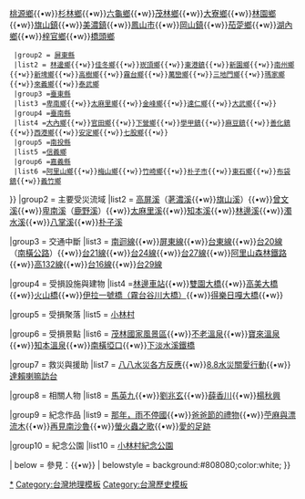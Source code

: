 {{Navbox
|name = 八八水災
|title = [[八八水災|<span style="color:white;">八八水災</span>]]
|titlestyle = background:#808080;color:White;
|state =
|abovestyle = background:#808080;color:White;
|groupstyle = background:#808080;color:White;
|listclass=hlist
|liststyle = background:white;
|image = [[File:Remains of Xiaolin 31aug09.jpg|100px]]

|above  = 

|group1 = 主要受災地區
|list1 = 
  {{Navbox subgroup
  |groupstyle = width:5em; text-align:left; background:#A9A9A9;
  |liststyle = width:auto; text-align:left
  |group1 =[[高雄縣]]
  |list1 = [[甲仙區|甲仙鄉]]{{•w}}[[那瑪夏區|那瑪夏鄉]]{{•w}}[[桃源區|桃源鄉]]{{•w}}[[杉林區|杉林鄉]]{{•w}}[[六龜區|六龜鄉]]{{•w}}[[茂林區|茂林鄉]]{{•w}}[[大寮區|大寮鄉]]{{•w}}[[林園區|林園鄉]]{{•w}}[[旗山區|旗山鎮]]{{•w}}[[美濃區|美濃鎮]]{{•w}}[[鳳山區|鳳山市]]{{•w}}[[岡山區|岡山鎮]]{{•w}}[[茄萣區|茄萣鄉]]{{•w}}[[湖內區|湖內鄉]]{{•w}}[[梓官區|梓官鄉]]{{•w}}[[橋頭區|橋頭鄉]]
  |group2 = [[屏東縣]]
  |list2 = [[林邊鄉]]{{•w}}[[佳冬鄉]]{{•w}}[[崁頂鄉]]{{•w}}[[東港鎮 (臺灣)|東港鎮]]{{•w}}[[新園鄉 (臺灣)|新園鄉]]{{•w}}[[南州鄉]]{{•w}}[[新埤鄉]]{{•w}}[[高樹鄉]]{{•w}}[[霧台鄉]]{{•w}}[[萬巒鄉]]{{•w}}[[三地門鄉]]{{•w}}[[瑪家鄉]]{{•w}}[[來義鄉]]{{•w}}[[泰武鄉]]
  |group3 =[[臺東縣]]
  |list3 =[[卑南鄉]]{{•w}}[[太麻里鄉]]{{•w}}[[金峰鄉 (臺灣)|金峰鄉]]{{•w}}[[達仁鄉]]{{•w}}[[大武鄉 (臺灣)|大武鄉]]{{•w}}
  |group4 =[[臺南縣]]
  |list4 =[[大內區|大內鄉]]{{•w}}[[官田區|官田鄉]]{{•w}}[[下營區|下營鄉]]{{•w}}[[學甲區|學甲鎮]]{{•w}}[[麻豆區|麻豆鎮]]{{•w}}[[善化區|善化鎮]]{{•w}}[[西港區|西港鄉]]{{•w}}[[安定區 (臺南市)|安定鄉]]{{•w}}[[七股區|七股鄉]]{{•w}}
  |group5 =[[南投縣]]
  |list5 =[[信義鄉]]
  |group6 =[[嘉義縣]]
  |list6 =[[阿里山鄉]]{{•w}}[[梅山鄉]]{{•w}}[[竹崎鄉]]{{•w}}[[朴子市]]{{•w}}[[東石鄉]]{{•w}}[[布袋鎮]]{{•w}}[[義竹鄉]]
}}
|group2 = 主要受災流域
|list2 = [[高屏溪]]（[[荖濃溪]]{{•w}}[[旗山溪]]）{{•w}}[[曾文溪]]{{•w}}[[卑南溪]]（[[鹿野溪]]）{{•w}}[[太麻里溪]]{{•w}}[[知本溪]]{{•w}}[[林邊溪]]{{•w}}[[濁水溪]]{{•w}}[[八掌溪]]{{•w}}[[朴子溪]]

|group3 = 交通中斷
|list3 =  [[南迴線]]{{•w}}[[屏東線]]{{•w}}[[台東線]]{{•w}}[[台20線]]（[[南橫公路]]）{{•w}}[[台21線]]{{•w}}[[台24線]]{{•w}}[[台27線]]{{•w}}[[阿里山森林鐵路]]{{•w}}[[高132線]]{{•w}}[[台16線]]{{•w}}[[台29線]]

|group4 = 受損設施與建物
|list4 =[[林邊車站]]{{•w}}[[雙園大橋]]{{•w}}[[高美大橋]]{{•w}}[[火山橋]]{{•w}}[[霧台谷川大橋|伊拉一號橋（霧台谷川大橋）]]{{•w}}[[得樂日嘎大橋]]{{•w}}

|group5 = 受損聚落
|list5 = [[小林里|小林村]]

|group6 = 受損景點
|list6 = [[茂林國家風景區]]{{•w}}[[不老溫泉]]{{•w}}[[寶來溫泉]]{{•w}}[[知本溫泉]]{{•w}}[[南橫埡口]]{{•w}}[[下淡水溪鐵橋]]

|group7 = 救災與援助
|list7 = [[八八水災各方反應]]{{•w}}[[8.8水災關愛行動]]{{•w}}[[2009年达赖喇嘛访台|達賴喇嘛訪台]]

|group8 = 相關人物
|list8 = [[馬英九]]{{•w}}[[劉兆玄]]{{•w}}[[薛香川]]{{•w}}[[楊秋興]]

|group9 = 紀念作品
|list9 = [[那年，雨不停國]]{{•w}}[[爸爸節的禮物]]{{•w}}[[苧麻與漂流木]]{{•w}}[[再見南沙魯]]{{•w}}[[螢火蟲之歌]]{{•w}}[[愛的足跡]]

|group10 = 紀念公園
|list10 = [[小林村紀念公園]]

| below = 參見：[[颱風莫拉克 (2009年)|{{fontcolor|white|莫拉克颱風}}]]{{•w}}[[台灣自然災害列表|{{fontcolor|white|台灣自然災害列表}}]]
| belowstyle = background:#808080;color:white;
}}<noinclude>
[[Category:八八水災|*]]
[[Category:台灣地理模板]]
[[Category:台灣歷史模板]]</noinclude>
